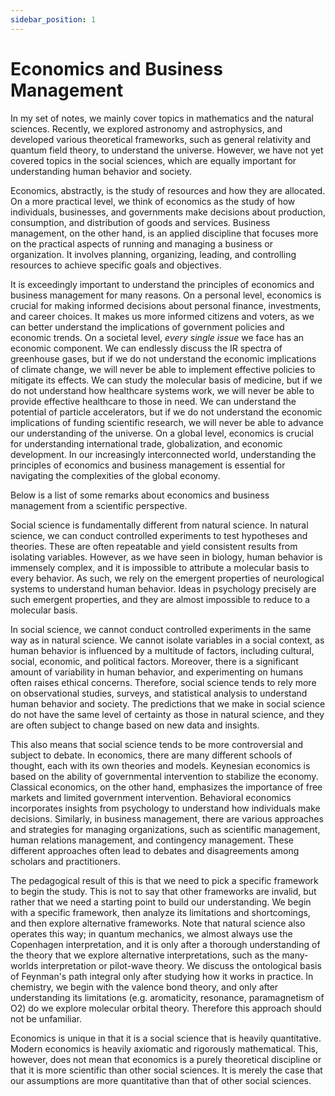 ```yaml
---
sidebar_position: 1
---
```




# Economics and Business Management

In my set of notes, we mainly cover topics in mathematics and the natural sciences.
Recently, we explored astronomy and astrophysics, and developed various theoretical frameworks, such as general relativity and quantum field theory, to understand the universe.
However, we have not yet covered topics in the social sciences, which are equally important for understanding human behavior and society.

Economics, abstractly, is the study of resources and how they are allocated.
On a more practical level, we think of economics as the study of how individuals, businesses, and governments make decisions about production, consumption, and distribution of goods and services.
Business management, on the other hand, is an applied discipline that focuses more on the practical aspects of running and managing a business or organization.
It involves planning, organizing, leading, and controlling resources to achieve specific goals and objectives.

It is exceedingly important to understand the principles of economics and business management for many reasons.
On a personal level, economics is crucial for making informed decisions about personal finance, investments, and career choices.
It makes us more informed citizens and voters, as we can better understand the implications of government policies and economic trends.
On a societal level, *every single issue* we face has an economic component.
We can endlessly discuss the IR spectra of greenhouse gases, but if we do not understand the economic implications of climate change, we will never be able to implement effective policies to mitigate its effects.
We can study the molecular basis of medicine, but if we do not understand how healthcare systems work, we will never be able to provide effective healthcare to those in need.
We can understand the potential of particle accelerators, but if we do not understand the economic implications of funding scientific research, we will never be able to advance our understanding of the universe.
On a global level, economics is crucial for understanding international trade, globalization, and economic development.
In our increasingly interconnected world, understanding the principles of economics and business management is essential for navigating the complexities of the global economy.

Below is a list of some remarks about economics and business management from a scientific perspective.

Social science is fundamentally different from natural science.
In natural science, we can conduct controlled experiments to test hypotheses and theories.
These are often repeatable and yield consistent results from isolating variables.
However, as we have seen in biology, human behavior is immensely complex, and it is impossible to attribute a molecular basis to every behavior.
As such, we rely on the emergent properties of neurological systems to understand human behavior.
Ideas in psychology precisely are such emergent properties, and they are almost impossible to reduce to a molecular basis.

In social science, we cannot conduct controlled experiments in the same way as in natural science.
We cannot isolate variables in a social context, as human behavior is influenced by a multitude of factors, including cultural, social, economic, and political factors.
Moreover, there is a significant amount of variability in human behavior, and experimenting on humans often raises ethical concerns.
Therefore, social science tends to rely more on observational studies, surveys, and statistical analysis to understand human behavior and society.
The predictions that we make in social science do not have the same level of certainty as those in natural science, and they are often subject to change based on new data and insights.

This also means that social science tends to be more controversial and subject to debate.
In economics, there are many different schools of thought, each with its own theories and models.
Keynesian economics is based on the ability of governmental intervention to stabilize the economy.
Classical economics, on the other hand, emphasizes the importance of free markets and limited government intervention.
Behavioral economics incorporates insights from psychology to understand how individuals make decisions.
Similarly, in business management, there are various approaches and strategies for managing organizations, such as scientific management, human relations management, and contingency management.
These different approaches often lead to debates and disagreements among scholars and practitioners.

The pedagogical result of this is that we need to pick a specific framework to begin the study.
This is not to say that other frameworks are invalid, but rather that we need a starting point to build our understanding.
We begin with a specific framework, then analyze its limitations and shortcomings, and then explore alternative frameworks.
Note that natural science also operates this way; in quantum mechanics, we almost always use the Copenhagen interpretation, and it is only after a thorough understanding of the theory that we explore alternative interpretations, such as the many-worlds interpretation or pilot-wave theory.
We discuss the ontological basis of Feynman's path integral only after studying how it works in practice.
In chemistry, we begin with the valence bond theory, and only after understanding its limitations (e.g. aromaticity, resonance, paramagnetism of O2) do we explore molecular orbital theory.
Therefore this approach should not be unfamiliar.

Economics is unique in that it is a social science that is heavily quantitative.
Modern economics is heavily axiomatic and rigorously mathematical.
This, however, does not mean that economics is a purely theoretical discipline or that it is more scientific than other social sciences.
It is merely the case that our assumptions are more quantitative than that of other social sciences.
